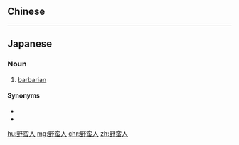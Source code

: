 {{also|野蠻人}}
==Chinese==
{{zh-see|野蠻人}}

----

==Japanese==
{{ja-kanjitab|野|蛮|人}}

===Noun===
{{ja-noun|やばんじん}}

# [[barbarian]]

====Synonyms====
* {{ja-r|未開人|みかいじん}}
* {{ja-r|蛮人|ばんじん}}

[[hu:野蛮人]]
[[mg:野蛮人]]
[[chr:野蛮人]]
[[zh:野蛮人]]
